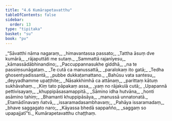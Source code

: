```yaml
---
title: "4.6 Kumārapetavatthu"
tableOfContents: false
sidebar:
  order: 13
type: "tipitaka"
basket: "su"
book: "pv"
---
```



<DynamicBreadcrumb />

<Division number="746" book="pv" bookNo="19" page="210">

<Paragraph number="799" type="verses" book="pv">
_“Sāvatthi nāma nagaraṃ,_  
_himavantassa passato;_  
_Tattha āsuṃ dve kumārā,_  
_rājaputtāti me sutaṃ._  

</Paragraph>

</Division>
<Division number="747" book="pv" bookNo="19" page="211">

<Paragraph number="800" type="verses" book="pv">
_Sammattā rajanīyesu,_  
_kāmassādābhinandino;_  
_Paccuppannasukhe giddhā,_  
_na te passiṃsunāgataṃ._  

</Paragraph>

</Division>
<Division number="748" book="pv" bookNo="19" page="211">

<Paragraph number="801" type="verses" book="pv">
_Te cutā ca manussattā,_  
_paralokaṃ ito gatā;_  
_Tedha ghosentyadissantā,_  
_pubbe dukkaṭamattano._  

</Paragraph>

</Division>
<Division number="749" book="pv" bookNo="19" page="211">

<Paragraph number="802" type="verses" book="pv">
_Bahūsu vata santesu,_  
_deyyadhamme upaṭṭhite;_  
_Nāsakkhimhā ca attānaṃ,_  
_parittaṃ kātuṃ sukhāvahaṃ._  

</Paragraph>

</Division>
<Division number="750" book="pv" bookNo="19" page="211">

<Paragraph number="803" type="verses" book="pv">
_Kiṃ tato pāpakaṃ assa,_  
_yaṃ no rājakulā cutā;_  
_Upapannā pettivisayaṃ,_  
_khuppipāsasamappitā._  

</Paragraph>

</Division>
<Division number="751" book="pv" bookNo="19" page="211">

<Paragraph number="804" type="verses" book="pv">
_Sāmino idha hutvāna,_  
_honti asāmino tahiṃ;_  
_Bhamanti khuppipāsāya,_  
_manussā unnatonatā._  

</Paragraph>

</Division>
<Division number="752" book="pv" bookNo="19" page="211">

<Paragraph number="805" type="verses" book="pv">
_Etamādīnavaṃ ñatvā,_  
_issaramadasambhavaṃ;_  
_Pahāya issaramadaṃ,_  
_bhave saggagato naro;_  
_Kāyassa bhedā sappañño,_  
_saggaṃ so upapajjatī”ti._  


</Paragraph>
</Division>

<Paragraph number="806" type="center" book="pv">
Kumārapetavatthu chaṭṭhaṃ.
</Paragraph>